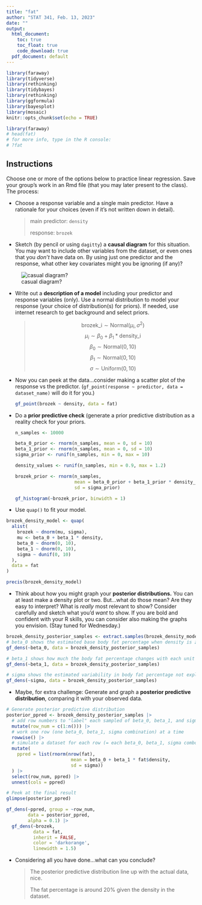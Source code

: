 ```yaml
---
title: "fat"
author: "STAT 341, Feb. 13, 2023"
date: ""
output:
  html_document:
    toc: true
    toc_float: true
    code_download: true
  pdf_document: default
---
```


```r
library(faraway)
library(tidyverse)
library(rethinking)
library(tidybayes)
library(rethinking)
library(ggformula)
library(bayesplot)
library(mosaic)
knitr::opts_chunk$set(echo = TRUE)
```

```r
library(faraway)
# head(fat)
# for more info, type in the R console:
# ?fat
```

## Instructions

Choose one or more of the options below to practice linear regression. Save your group's work in an Rmd file (that you may later present to the class). The process:

-   Choose a response variable and a single main predictor. Have a rationale for your choices (even if it's not written down in detail).

    > main predictor: `density`
    >
    > response: `brozek`

-   Sketch (by pencil or using `dagitty`) a **causal diagram** for this situation. You may want to include other variables from the dataset, or even ones that you *don't* have data on. By using just one predictor and the response, what other key covariates might you be ignoring (if any)?

![casual diagram?](casual_diagram.png)

-   Write out a **description of a model** including your predictor and response variables (only). Use a normal distribution to model your response (your choice of distribution(s) for priors). If needed, use internet research to get background and select priors.

    > $$\text{brozek_i} \sim \text{Normal}(\mu_i, \sigma^2)$$ $$\mu_i \sim \beta_0 + \beta_1 * \text{density_i}$$ $$\beta_0 \sim \text{Normal}(0, 10)$$ $$\beta_1 \sim \text{Normal}(0, 10)$$ $$\sigma \sim \text{Uniform}(0, 10)$$

-   Now you can peek at the data...consider making a scatter plot of the response vs the predictor. (`gf_point(response ~ predictor, data = dataset_name)` will do it for you.)

    ```r
    gf_point(brozek ~ density, data = fat)
    ```

-   Do a **prior predictive check** (generate a prior predictive distribution as a reality check for your priors.

    ```r
    n_samples <- 10000

    beta_0_prior <- rnorm(n_samples, mean = 0, sd = 10)
    beta_1_prior <- rnorm(n_samples, mean = 0, sd = 10)
    sigma_prior <- runif(n_samples, min = 0, max = 10)

    density_values <- runif(n_samples, min = 0.9, max = 1.2)

    brozek_prior <- rnorm(n_samples, 
                          mean = beta_0_prior + beta_1_prior * density_values, 
                          sd = sigma_prior)

    gf_histogram(~brozek_prior, binwidth = 1)
    ```

-   Use `quap()` to fit your model.

```r
brozek_density_model <- quap(
  alist(
    brozek ~ dnorm(mu, sigma),
    mu <- beta_0 + beta_1 * density,
    beta_0 ~ dnorm(0, 10),
    beta_1 ~ dnorm(0, 10),
    sigma ~ dunif(0, 10)
  ),
  data = fat
)

precis(brozek_density_model)
```

-   Think about how you might graph your **posterior distributions.** You can at least make a density plot or two. But...what do those mean? Are they easy to interpret? What is *really* most relevant to show? Consider carefully and sketch what you'd *want* to show. If you are bold and confident with your R skills, you can consider also making the graphs you envision. (Stay tuned for Wednesday.)

```r
brozek_density_posterior_samples <- extract.samples(brozek_density_model, n = 1000)
# beta_0 shows the estimated base body fat percentage when density is zero.
gf_dens(~beta_0, data = brozek_density_posterior_samples) 

# beta_1 shows how much the body fat percentage changes with each unit change in density.
gf_dens(~beta_1, data = brozek_density_posterior_samples)

# sigma shows the estimated variability in body fat percentage not explained by density.
gf_dens(~sigma, data = brozek_density_posterior_samples) 
```

-   Maybe, for extra challenge: Generate and graph a **posterior predictive distribution**, comparing it with your observed data.

```r
# Generate posterior predictive distribution
posterior_ppred <- brozek_density_posterior_samples |>
  # add row numbers to "label" each sampled of beta_0, beta_1, and sigma
  mutate(row_num = c(1:n())) |>
  # work one row (one beta_0, beta_1, sigma combination) at a time
  rowwise() |>
  # simulate a dataset for each row (= each beta_0, beta_1, sigma combo)
  mutate(
    ppred = list(rnorm(nrow(fat),
                        mean = beta_0 + beta_1 * fat$density,
                        sd = sigma))
  ) |>
  select(row_num, ppred) |>
  unnest(cols = ppred)

# Peek at the final result
glimpse(posterior_ppred)
```

```r
gf_dens(~ppred, group = ~row_num,
        data = posterior_ppred, 
        alpha = 0.1) |>
  gf_dens(~brozek, 
          data = fat, 
          inherit = FALSE, 
          color = 'darkorange', 
          linewidth = 1.5)
```

-   Considering all you have done...what can you conclude?

    > The posterior predictive distribution line up with the actual data, nice.
    >
    > The fat percentage is around 20% given the density in the dataset.
